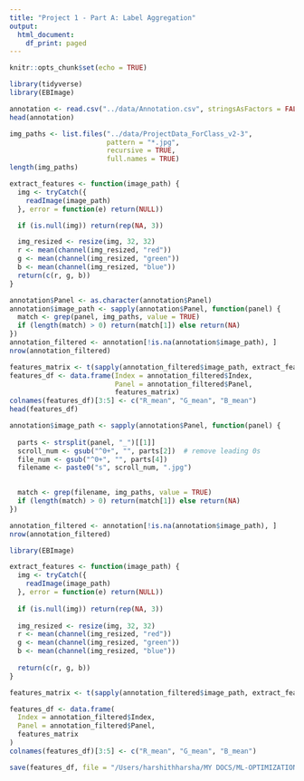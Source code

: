 ```yaml
---
title: "Project 1 - Part A: Label Aggregation"
output:
  html_document:
    df_print: paged
---
```



```r
knitr::opts_chunk$set(echo = TRUE)
```

```r
library(tidyverse)
library(EBImage)
```

```r

annotation <- read.csv("../data/Annotation.csv", stringsAsFactors = FALSE)
head(annotation)
```

```r
img_paths <- list.files("../data/ProjectData_ForClass_v2-3", 
                        pattern = "*.jpg", 
                        recursive = TRUE, 
                        full.names = TRUE)
length(img_paths)
```

```r
extract_features <- function(image_path) {
  img <- tryCatch({
    readImage(image_path)
  }, error = function(e) return(NULL))

  if (is.null(img)) return(rep(NA, 3))

  img_resized <- resize(img, 32, 32)  
  r <- mean(channel(img_resized, "red"))
  g <- mean(channel(img_resized, "green"))
  b <- mean(channel(img_resized, "blue"))
  return(c(r, g, b))
}
```

```r
annotation$Panel <- as.character(annotation$Panel)
annotation$image_path <- sapply(annotation$Panel, function(panel) {
  match <- grep(panel, img_paths, value = TRUE)
  if (length(match) > 0) return(match[1]) else return(NA)
})
annotation_filtered <- annotation[!is.na(annotation$image_path), ]
nrow(annotation_filtered) 
```

```r
features_matrix <- t(sapply(annotation_filtered$image_path, extract_features))
features_df <- data.frame(Index = annotation_filtered$Index,
                          Panel = annotation_filtered$Panel,
                          features_matrix)
colnames(features_df)[3:5] <- c("R_mean", "G_mean", "B_mean")
head(features_df)
```

```r
annotation$image_path <- sapply(annotation$Panel, function(panel) {
 
  parts <- strsplit(panel, "_")[[1]]
  scroll_num <- gsub("^0+", "", parts[2])  # remove leading 0s
  file_num <- gsub("^0+", "", parts[4])
  filename <- paste0("s", scroll_num, ".jpg")
  

  match <- grep(filename, img_paths, value = TRUE)
  if (length(match) > 0) return(match[1]) else return(NA)
})
```

```r
annotation_filtered <- annotation[!is.na(annotation$image_path), ]
nrow(annotation_filtered)
```

```r
library(EBImage)

extract_features <- function(image_path) {
  img <- tryCatch({
    readImage(image_path)
  }, error = function(e) return(NULL))
  
  if (is.null(img)) return(rep(NA, 3))
  
  img_resized <- resize(img, 32, 32)
  r <- mean(channel(img_resized, "red"))
  g <- mean(channel(img_resized, "green"))
  b <- mean(channel(img_resized, "blue"))
  
  return(c(r, g, b))
}
```

```r
features_matrix <- t(sapply(annotation_filtered$image_path, extract_features))
```

```r
features_df <- data.frame(
  Index = annotation_filtered$Index,
  Panel = annotation_filtered$Panel,
  features_matrix
)
colnames(features_df)[3:5] <- c("R_mean", "G_mean", "B_mean")
```

```r
save(features_df, file = "/Users/harshithharsha/MY DOCS/ML-OPTIMIZATION/All-OPT-Projects/data/features.RData")
```


